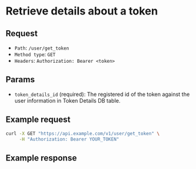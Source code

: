 
# Retrieve details about a token

## Request

- `Path`: `/user/get_token`
- `Method type`: `GET`
- `Headers`: `Authorization: Bearer <token>`

## Params

- `token_details_id` (required): The registered id of the token against the user information in Token Details DB table.

## Example request

```bash
curl -X GET "https://api.example.com/v1/user/get_token" \
     -H "Authorization: Bearer YOUR_TOKEN"
```

## Example response

```json
